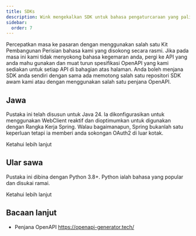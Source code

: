 ```yaml
---
title: SDKs
description: Wink mengekalkan SDK untuk bahasa pengaturcaraan yang paling popular.
sidebar:
  order: 7
---
```


Percepatkan masa ke pasaran dengan menggunakan salah satu Kit Pembangunan Perisian bahasa kami yang disokong secara rasmi.
Jika pada masa ini kami tidak menyokong bahasa kegemaran anda, pergi ke API yang anda mahu gunakan dan muat turun spesifikasi OpenAPI yang kami sediakan untuk setiap API di bahagian atas halaman. Anda boleh menjana SDK anda sendiri dengan sama ada memotong salah satu repositori SDK awam kami atau dengan menggunakan salah satu penjana OpenAPI.

## Jawa

Pustaka ini telah disusun untuk Java 24. Ia dikonfigurasikan untuk menggunakan WebClient reaktif dan dioptimumkan untuk digunakan dengan Rangka Kerja Spring. Walau bagaimanapun, Spring bukanlah satu keperluan tetapi ia memberi anda sokongan OAuth2 di luar kotak.

<LinkButton href="https://github.com/wink-travel/wink-sdk-java" variant="secondary" icon="external">
  Ketahui lebih lanjut
</LinkButton>


## Ular sawa

Pustaka ini dibina dengan Python 3.8+. Python ialah bahasa yang popular dan disukai ramai.

<LinkButton href="https://github.com/wink-travel/wink-sdk-python" variant="secondary" icon="external">
  Ketahui lebih lanjut
</LinkButton>


## Bacaan lanjut

* Penjana OpenAPI <https://openapi-generator.tech/>

